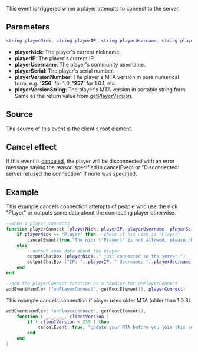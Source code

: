 
{{Server event}}
This event is triggered when a player attempts to connect to the server.

==Parameters==
<syntaxhighlight lang="lua">
string playerNick, string playerIP, string playerUsername, string playerSerial, int playerVersionNumber, string playerVersionString
</syntaxhighlight> 

*'''playerNick''': The player's current nickname.
*'''playerIP''': The player's current IP.
*'''playerUsername''': The player's community username.
*'''playerSerial''': The player's serial number.
*'''playerVersionNumber''': The player's MTA version in pure numerical form, e.g. ''''256'''' for 1.0, ''''257'''' for 1.0.1, etc.
*'''playerVersionString''': The player's MTA version in sortable string form. Same as the return value from [[/getPlayerVersion.md|getPlayerVersion]].

==Source==
The [[/event_system#Event_source.md|source]] of this event is the client's [[/root element.md|root element]].

==Cancel effect==
If this event is [[/Event_system#Canceling.md|canceled]], the player will be disconnected with an error message saying the reason specified in cancelEvent or "Disconnected: server refused the connection" if none was specified.

==Example== 
<!-- Explain what the example is in a single sentance -->
This example cancels connection attempts of people who use the nick "Player" or outputs some data about the connecting player otherwise.
<!-- Add the code below, an emphasis should be on making it clear, not optimized. You could provide two versions if you wish, one clear and well commented, the other optimized -->
<syntaxhighlight lang="lua">
--when a player connects
function playerConnect (playerNick, playerIP, playerUsername, playerSerial, playerVersionNumber)
    if playerNick == "Player" then --check if his nick is "Player"
        cancelEvent(true,"The nick \"Player\" is not allowed, please change it to something else. You can change your nick in Settings menu Multiplayer tab.") --in that case refuse the connection
    else
        --output some data about the player
        outputChatBox (playerNick.." just connected to the server.")
        outputChatBox ("IP: "..playerIP.." Username: "..playerUsername.." Serial: "..playerSerial)
    end
end

--add the playerConnect function as a handler for onPlayerConnect
addEventHandler ("onPlayerConnect", getRootElement(), playerConnect)
</syntaxhighlight>

This example cancels connection if player uses older MTA (older than 1.0.3)
<syntaxhighlight lang="lua">
addEventHandler( "onPlayerConnect", getRootElement(),
    function ( _,_,_,_, clientVersion )
        if ( clientVersion < 259 ) then
            cancelEvent( true, "Update your MTA before you join this server!" );
        end
    end
)
</syntaxhighlight>

{{See also/Server event|Player events}}